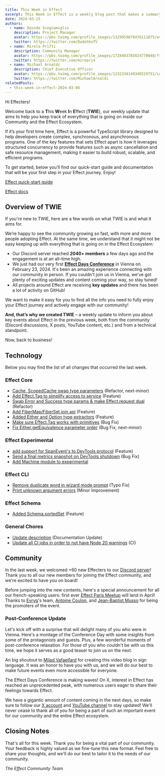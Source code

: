 ```yaml
---
title: This Week in Effect
excerpt: This Week in Effect is a weekly blog post that makes a summary of what happened in the Effect Community and Ecosystem to help you keep track of all the news, features and changes!
date: 2024-03-15
authors:
  - name: Davide Scognamiglio
    description: Project Manager
    avatar: https://pbs.twimg.com/profile_images/1329959878476111875/evHG8VX6_400x400.jpg
    twitter: https://twitter.com/DadeSkoTV
  - name: Mirela Prifti
    description: Community Manager
    avatar: https://pbs.twimg.com/profile_images/1728403785024770048/frKphayT_400x400.jpg
    twitter: https://twitter.com/mirepri4
  - name: Michael Arnaldi
    description: Chief Executive Officer
    avatar: https://pbs.twimg.com/profile_images/1232338149340319751/Ln9nNWyk_400x400.jpg
    twitter: https://twitter.com/MichaelArnaldi
relatedPosts:
  - this-week-in-effect-2024-03-08
---
```


Hi Effecters! 

Welcome back to a **T**his **W**eek **I**n **E**ffect (**TWIE**), our weekly update that aims to help you keep track of everything that is going on inside our Community and the Effect Ecosystem.

If it’s your first time here, Effect is a powerful TypeScript library designed to help developers create complex, synchronous, and asynchronous programs. One of the key features that sets Effect apart is how it leverages structured concurrency to provide features such as async cancellation and safe resource management, making it easier to build robust, scalable, and efficient programs.

To get started, below you’ll find our quick-start guide and documentation that will be your first step in your Effect journey. Enjoy!

[Effect quick-start guide](/docs/quickstart)

[Effect docs](/docs/introduction)

## Overview of TWIE

If you're new to TWIE, here are a few words on what TWIE is and what it aims for.

We’re happy to see the community growing so fast, with more and more people adopting Effect. At the same time, we understand that it might not be easy keeping up with everything that is going on in the Effect Ecosystem:

- Our Discord server reached **2040+ members** a few days ago and the engagement is at an all-time high.
- We just had our very first **[Effect Days Conference](/events/effect-days)** in Vienna on February 23, 2024. It's been an amazing experience connecting with our community in person. If you couldn't join us in Vienna, we've got plenty of exciting updates and content coming your way, so stay tuned!
- All projects around Effect are receiving **key updates** and there has been a lot of activity on GitHub!

We want to make it easy for you to find all the info you need to fully enjoy your Effect journey and actively engage with our community!

**And, that’s why we created TWIE** – a weekly update to inform you about key events about Effect in the previous week, both from the community (Discord discussions, X posts, YouTube content, etc.) and from a technical standpoint.

Now, back to business!

## Technology

Below you may find the list of all changes that occurred the last week.

### Effect Core
+ [Cache, ScopedCache swap type parameters](https://github.com/Effect-TS/effect/pull/2239) (Refactor, next-minor)
+ [Add Effect.Tag to simplify access to service](https://github.com/Effect-TS/effect/pull/2225) (Feature)
+ [Swap Error and Success type params & make Effect.request dual](https://github.com/Effect-TS/effect/pull/2238) (Refactor)
+ [Add FiberMap/FiberSet.join api](https://github.com/Effect-TS/effect/pull/2244) (Feature)
+ [Added Either and Option type extractors](https://github.com/Effect-TS/effect/pull/2255) (Feature)
+ [Make sure Effect.Tag works with primitives](https://github.com/Effect-TS/effect/pull/2257) (Bug Fix)
+ [Fix Either.getEquivalence parameter order](https://github.com/Effect-TS/effect/pull/2243) (Bug Fix, next-minor)

### Effect Experimental
+ [add support for SpanEvent's to DevTools protocol](https://github.com/Effect-TS/effect/pull/2246) (Feature)
+ [Send a final metrics snapshot on DevTools shutdown](https://github.com/Effect-TS/effect/pull/2254) (Bug Fix)
+ [Add Machine module to experimental](https://github.com/Effect-TS/effect/pull/2256)

### Effect CLI
+ [Remove duplicate word in wizard mode prompt](https://github.com/Effect-TS/effect/pull/2240) (Typo Fix)
+ [Print unknown argument errors](https://github.com/Effect-TS/effect/pull/2252) (Minor Improvement)

### Effect Schema
+ [Added Schema.sortedSet](https://github.com/Effect-TS/effect/pull/2241) (Feature)

### General Chores
+ [Update description](https://github.com/Effect-TS/effect/pull/2245) (Documentation Update)
+ [Update all CI jobs in order to not have Node 20 warnings](https://github.com/Effect-TS/effect/pull/2249) (CI)

## Community

In the last week, we welcomed +60 new Effecters to our [Discord server](https://discord.gg/effect-ts)! Thank you to all our new members for joining the Effect community, and we're excited to have you on board!

Before jumping into the new contents, here's a special announcement for all our french-speaking users: first ever [Effect Paris Meetup](https://www.meetup.com/fr-FR/effect-paris/) will land in April! Thanks to [Evryg](https://www.evryg.com)'s team, [Antoine Coulon](https://twitter.com/c9antoine), and [Jean-Baptist Musso](https://twitter.com/jbmusso) for being the promoters of the event.
<Tweet id="1764621821184262629" />

### Post-Conference Update

Let's kick off with a surprise that will delight many of you who were in Vienna. Here's a montage of the Conference Day with some insights from some of the protagonists and guests. Plus, a few wonderful moments of post-conference relaxation. For those of you who couldn't be with us this time, we hope it serves as a good teaser to join us on the next.

<YouTube url="https://www.youtube.com/embed/CfbR-1XRlTA?si=hCRw4ORgro9w2wd1" />

An big shoutout to [Milad Vafaeifard](https://twitter.com/signlanguagete1) for creating this video blog in sign language. It was an honor to have you with us, and we will do our best to make future events even more accessible for everyone.

<YouTube url="https://www.youtube.com/embed/zevrZL1hrl4?si=SGlo_H-THn79dkR_" />

The Effect Days Conference is making waves! On X, interest in Effect has reached an unprecedented peak, with numerous users eager to share their feelings towards Effect.

<Tweet id="1764248774187024558" />
<Tweet id="1764954485430890984" />
<Tweet id="1764362764137439738" />

We have a gigantic amount of content coming in the next days, so make sure to follow our [X account](https://twitter.com/EffectTS_) and [YouTube channel](https://www.youtube.com/@effect-ts) to stay updated! We'll never cease to thank all of you for being a part of such an important event for our community and the entire Effect ecosystem.

## Closing Notes

That's all for this week. Thank you for being a vital part of our community. Your feedback is highly valued as we fine-tune this new format. Feel free to share your thoughts, and we'll do our best to tailor it to the needs of our community.

_The Effect Community Team_

